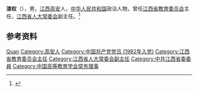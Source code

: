 '''漆权'''（{{bd|1952年|12月15日|2009年|3月22日}}），男，[[江西|江西]][[高安县|高安]]人，[[中华人民共和国|中华人民共和国]]政治人物，曾任[[江西省教育委员会|江西省教育委员会]]主任，[[江西省人大常委会|江西省人大常委会]]副主任。<ref>{{Cite web|title=漆权同志逝世|url=http://news.sina.com.cn/o/2009-03-23/034915349997s.shtml|accessdate=2020-08-02|work=大江网-江西日报}}</ref>

== 参考资料 ==
{{reflist}}

{{中国人物小作品}}
{{Navboxes 
| title  = 漆权在[[中国高等教育学会|中国高等教育学会]]的职务
| list1  =
{{中国高等教育学会第四届理事会}}
{{中国高等教育学会第五届理事会}}
}}

{{Authority control}}
{{DEFAULTSORT:Qi漆}}
[[Category:漆姓|Quan]]
[[Category:高安人|Category:高安人]]
[[Category:中国共产党党员_(1982年入党)|Category:中国共产党党员 (1982年入党)]]
[[Category:江西省教育委员会主任|Category:江西省教育委员会主任]]
[[Category:江西省人大常委会副主任|Category:江西省人大常委会副主任]]
[[Category:中共江西省委委員|Category:中共江西省委委員]]
[[Category:中国高等教育学会常务理事|Category:中国高等教育学会常务理事]]